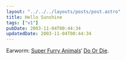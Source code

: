 ```yaml
---
layout: "../../../layouts/posts/post.astro"
title: Hello Sunshine
tags: ["v1"]
pubDate: 2003-11-04T00:44:34
updatedDate: 2003-11-04T00:44:34
---
```


Earworm: [Super Furry Animals][1]&#8216; [Do Or Die][2].

[1]: http://www.superfurry.com/ "Official SFA site"
[2]: http://www.superfurry.org/info.php?q=doordie&t=lyrics "Super Furry Animals: Do Or Die (lyrics)"
